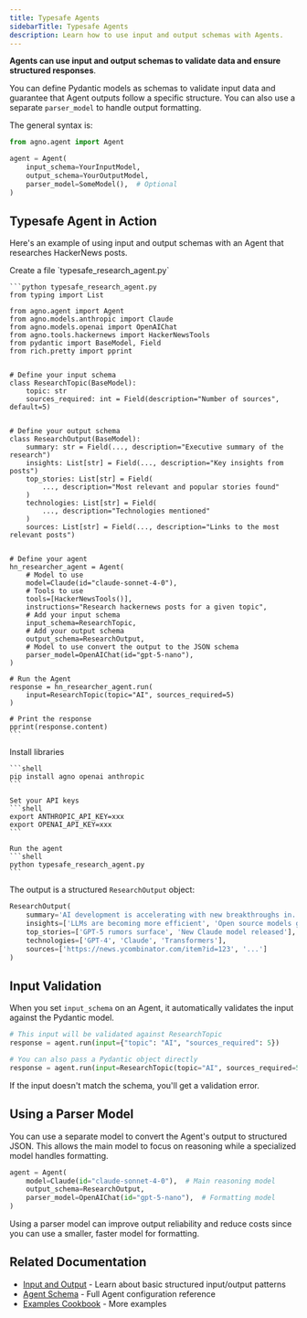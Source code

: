 ```yaml
---
title: Typesafe Agents
sidebarTitle: Typesafe Agents
description: Learn how to use input and output schemas with Agents.
---
```


**Agents can use input and output schemas to validate data and ensure structured responses**.

You can define Pydantic models as schemas to validate input data and guarantee that Agent outputs follow a specific structure. You can also use a separate `parser_model` to handle output formatting.

The general syntax is:

```python
from agno.agent import Agent

agent = Agent(
    input_schema=YourInputModel,
    output_schema=YourOutputModel,
    parser_model=SomeModel(),  # Optional
)
```

## Typesafe Agent in Action

Here's an example of using input and output schemas with an Agent that researches HackerNews posts.

<Steps>
  <Step title="Create the typesafe agent">
    Create a file `typesafe_research_agent.py`

    ```python typesafe_research_agent.py
    from typing import List

    from agno.agent import Agent
    from agno.models.anthropic import Claude
    from agno.models.openai import OpenAIChat
    from agno.tools.hackernews import HackerNewsTools
    from pydantic import BaseModel, Field
    from rich.pretty import pprint


    # Define your input schema
    class ResearchTopic(BaseModel):
        topic: str
        sources_required: int = Field(description="Number of sources", default=5)


    # Define your output schema
    class ResearchOutput(BaseModel):
        summary: str = Field(..., description="Executive summary of the research")
        insights: List[str] = Field(..., description="Key insights from posts")
        top_stories: List[str] = Field(
            ..., description="Most relevant and popular stories found"
        )
        technologies: List[str] = Field(
            ..., description="Technologies mentioned"
        )
        sources: List[str] = Field(..., description="Links to the most relevant posts")


    # Define your agent
    hn_researcher_agent = Agent(
        # Model to use
        model=Claude(id="claude-sonnet-4-0"),
        # Tools to use
        tools=[HackerNewsTools()],
        instructions="Research hackernews posts for a given topic",
        # Add your input schema
        input_schema=ResearchTopic,
        # Add your output schema
        output_schema=ResearchOutput,
        # Model to use convert the output to the JSON schema
        parser_model=OpenAIChat(id="gpt-5-nano"),
    )

    # Run the Agent
    response = hn_researcher_agent.run(
        input=ResearchTopic(topic="AI", sources_required=5)
    )

    # Print the response
    pprint(response.content)
    ```
  </Step>
  <Step title="Run the agent">
    Install libraries

    ```shell
    pip install agno openai anthropic
    ```

    Set your API keys
    ```shell
    export ANTHROPIC_API_KEY=xxx
    export OPENAI_API_KEY=xxx
    ```

    Run the agent
    ```shell
    python typesafe_research_agent.py
    ```
  </Step>
</Steps>

The output is a structured `ResearchOutput` object:

```python
ResearchOutput(
    summary='AI development is accelerating with new breakthroughs in...',
    insights=['LLMs are becoming more efficient', 'Open source models gaining traction'],
    top_stories=['GPT-5 rumors surface', 'New Claude model released'],
    technologies=['GPT-4', 'Claude', 'Transformers'],
    sources=['https://news.ycombinator.com/item?id=123', '...']
)
```

## Input Validation

When you set `input_schema` on an Agent, it automatically validates the input against the Pydantic model.

```python
# This input will be validated against ResearchTopic
response = agent.run(input={"topic": "AI", "sources_required": 5})

# You can also pass a Pydantic object directly
response = agent.run(input=ResearchTopic(topic="AI", sources_required=5))
```

If the input doesn't match the schema, you'll get a validation error.

## Using a Parser Model

You can use a separate model to convert the Agent's output to structured JSON. This allows the main model to focus on reasoning while a specialized model handles formatting.

```python
agent = Agent(
    model=Claude(id="claude-sonnet-4-0"),  # Main reasoning model
    output_schema=ResearchOutput,
    parser_model=OpenAIChat(id="gpt-5-nano"),  # Formatting model
)
```

<Tip>
  Using a parser model can improve output reliability and reduce costs since you can use a smaller, faster model for formatting.
</Tip>

## Related Documentation

- [Input and Output](/concepts/agents/input-output) - Learn about basic structured input/output patterns  
- [Agent Schema](/reference/agents/agent) - Full Agent configuration reference
- [Examples Cookbook](https://github.com/agno-agi/agno/tree/main/cookbook/agents/input_and_output/) - More examples
